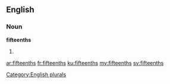 ==English==

===Noun===
'''fifteenths'''

# {{plural of|[[fifteenth]]}}

[[Category:English plurals]]

[[ar:fifteenths]]
[[fr:fifteenths]]
[[ku:fifteenths]]
[[my:fifteenths]]
[[sv:fifteenths]]